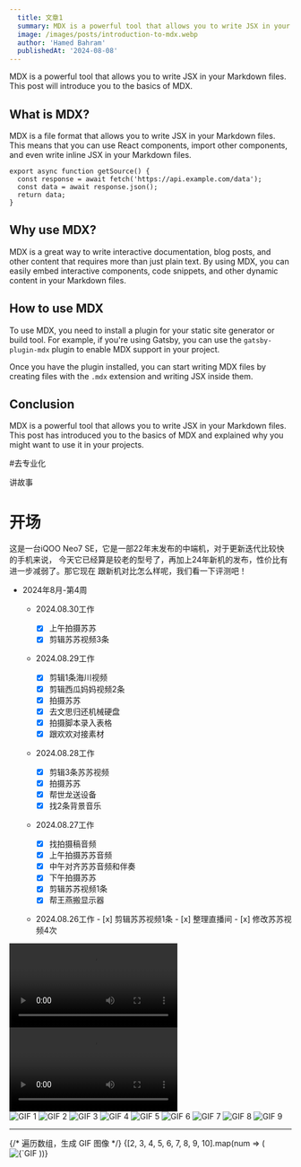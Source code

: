 ```yaml
---
  title: 文章1
  summary: MDX is a powerful tool that allows you to write JSX in your Markdown files. This post will introduce you to the basics of MDX.
  image: /images/posts/introduction-to-mdx.webp
  author: 'Hamed Bahram'
  publishedAt: '2024-08-08'
---
```


MDX is a powerful tool that allows you to write JSX in your Markdown files. This
post will introduce you to the basics of MDX.

## What is MDX?

MDX is a file format that allows you to write JSX in your Markdown files. This
means that you can use React components, import other components, and even write
inline JSX in your Markdown files.

```
export async function getSource() {
  const response = await fetch('https://api.example.com/data');
  const data = await response.json();
  return data;
}
```

## Why use MDX?

MDX is a great way to write interactive documentation, blog posts, and other
content that requires more than just plain text. By using MDX, you can easily
embed interactive components, code snippets, and other dynamic content in your
Markdown files.

<Counter />

## How to use MDX

To use MDX, you need to install a plugin for your static site generator or build
tool. For example, if you're using Gatsby, you can use the `gatsby-plugin-mdx`
plugin to enable MDX support in your project.

Once you have the plugin installed, you can start writing MDX files by creating
files with the `.mdx` extension and writing JSX inside them.

## Conclusion

MDX is a powerful tool that allows you to write JSX in your Markdown files. This
post has introduced you to the basics of MDX and explained why you might want to
use it in your projects.

#去专业化

讲故事

# 开场

这是一台iQOO Neo7 SE，它是一部22年末发布的中端机，对于更新迭代比较快的手机来说，
今天它已经算是较老的型号了，再加上24年新机的发布，性价比有进一步减弱了。那它现在
跟新机对比怎么样呢，我们看一下评测吧！

- 2024年8月-第4周

  - 2024.08.30工作

    - [x] 上午拍摄苏苏
    - [x] 剪辑苏苏视频3条

  - 2024.08.29工作

    - [x] 剪辑1条海川视频
    - [x] 剪辑西瓜妈妈视频2条
    - [x] 拍摄苏苏
    - [x] 去文思归还机械硬盘
    - [x] 拍摄脚本录入表格
    - [x] 跟欢欢对接素材

  - 2024.08.28工作

    - [x] 剪辑3条苏苏视频
    - [x] 拍摄苏苏
    - [x] 帮世龙送设备
    - [x] 找2条背景音乐

  - 2024.08.27工作

    - [x] 找拍摄稿音频
    - [x] 上午拍摄苏苏音频
    - [x] 中午对齐苏苏音频和伴奏
    - [x] 下午拍摄苏苏
    - [x] 剪辑苏苏视频1条
    - [x] 帮王燕搬显示器

  - 2024.08.26工作 - [x] 剪辑苏苏视频1条 - [x] 整理直播间 - [x] 修改苏苏视频4次

<div style={{ display: 'flex', justifyContent: 'center', width: '100%' }}>
  <video controls style={{ width: '100%', maxWidth: '900px', height: 'auto' }}>
    <source src='/videos/第二周-周二动画日2.mp4' type='video/mp4' />
    您的浏览器不支持视频播放。
  </video>
</div>

<div style={{ display: 'flex', justifyContent: 'center', width: '100%' }}>
  <video
    controls
    style={{
      width: '100%',
      maxWidth: '900px',
      height: 'auto',
      borderRadius: '10px' // 圆角边框
    }}
  >
    <source src='/videos/第二周-周二动画日2.mp4' type='video/mp4' />
    您的浏览器不支持视频播放。
  </video>
</div>

<div
  style={{
    display: 'grid',
    gridTemplateColumns: 'repeat(3, 1fr)',
    gap: '10px',
    gridAutoRows: 'minmax(0, 0.65fr)' // 确保每一行的高度一致
  }}
>
  <img
    src='/images/gif/高级波形2.gif'
    alt='GIF 1'
    style={{ width: '100%', maxWidth: '300px', borderRadius: '10px' }}
  />
  <img
    src='/images/gif/高级波形3.gif'
    alt='GIF 2'
    style={{ width: '100%', maxWidth: '300px', borderRadius: '10px' }}
  />
  <img
    src='/images/gif/高级波形4.gif'
    alt='GIF 3'
    style={{ width: '100%', maxWidth: '300px', borderRadius: '10px' }}
  />
  <img
    src='/images/gif/高级波形5.gif'
    alt='GIF 4'
    style={{ width: '100%', maxWidth: '300px', borderRadius: '10px' }}
  />
  <img
    src='/images/gif/高级波形6.gif'
    alt='GIF 5'
    style={{ width: '100%', maxWidth: '300px', borderRadius: '10px' }}
  />
  <img
    src='/images/gif/高级波形7.gif'
    alt='GIF 6'
    style={{ width: '100%', maxWidth: '300px', borderRadius: '10px' }}
  />
  <img
    src='/images/gif/高级波形8.gif'
    alt='GIF 7'
    style={{ width: '100%', maxWidth: '300px', borderRadius: '10px' }}
  />
  <img
    src='/images/gif/高级波形9.gif'
    alt='GIF 8'
    style={{ width: '100%', maxWidth: '300px', borderRadius: '10px' }}
  />
  <img
    src='/images/gif/高级波形10.gif'
    alt='GIF 9'
    style={{ width: '100%', maxWidth: '300px', borderRadius: '10px' }}
  />
</div>

---

<div
  style={{
    display: 'grid', // 使用 CSS Grid 布局
    gridTemplateColumns: 'repeat(3, 1fr)', // 创建 3 列，每列宽度相等
    gap: '10px', // 每个网格项之间的间隔
    gridAutoRows: 'minmax(0, 0.65fr)' // 行高设置为最小值 0 和最大值 0.65fr 之间
  }}
>
  {/* 遍历数组，生成 GIF 图像 */}
  {[2, 3, 4, 5, 6, 7, 8, 9, 10].map(num => (
    <img
      key={num} // 使用 num 作为每个图像的唯一键
      src={`/images/gif/高级波形${num}.gif`} // 动态设置图像源
      alt={`GIF ${num}`} // 设置图像的替代文本
      style={{
        width: '100%', // 设置图像宽度为容器的 100%
        maxWidth: '300px', // 设置图像最大宽度为 300px
        borderRadius: '15px' // 设置图像圆角边框
      }}
    />
  ))}
</div>
